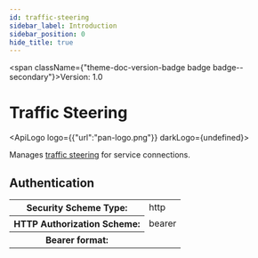 ```yaml
---
id: traffic-steering
sidebar_label: Introduction
sidebar_position: 0
hide_title: true
---
```



<span className={"theme-doc-version-badge badge badge--secondary"}>Version: 1.0</span>

# Traffic Steering

<ApiLogo logo={{"url":"pan-logo.png"}} darkLogo={undefined}></ApiLogo>

Manages [traffic steering](https://docs.paloaltonetworks.com/prisma/prisma-access/prisma-access-cloud-managed-admin/prisma-access-service-connections/traffic-forwarding) for service connections.


<div style={{"marginBottom":"2rem"}}><h2 id={"authentication"} style={{"marginBottom":"1rem"}}>Authentication</h2><Tabs><TabItem label={"Bearer"} value={"Bearer"}><div><table><tbody><tr><th>Security Scheme Type:</th><td>http</td></tr><tr><th>HTTP Authorization Scheme:</th><td>bearer</td></tr><tr><th>Bearer format:</th><td></td></tr></tbody></table></div></TabItem></Tabs></div>
      
